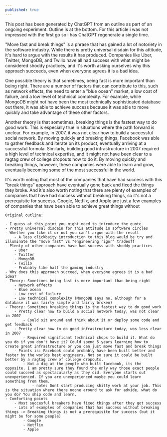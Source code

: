 ```yaml
---
published: true
---
```

This post has been generated by ChatGPT from an outline as part of an ongoing experiment. Outline is at the bottom. For this article i was not impressed with the first go so i has ChatGPT regenerate a single time.

"Move fast and break things" is a phrase that has gained a lot of notoriety in the software industry. While there is pretty universal disdain for this attitude, it's hard to argue with the results it has produced. Companies like Uber, Twitter, MongoDB, and Twilio have all had success with what might be considered shoddy practices, and it's worth asking ourselves why this approach succeeds, even when everyone agrees it is a bad idea.

One possible theory is that sometimes, being fast is more important than being right. There are a number of factors that can contribute to this, such as network effects, the need to enter a "blue ocean" market, a low cost of failure, and a low level of technical complexity. For example, while MongoDB might not have been the most technically sophisticated database out there, it was able to achieve success because it was able to move quickly and take advantage of these other factors.

Another theory is that sometimes, breaking things is the fastest way to do good work. This is especially true in situations where the path forward is unclear. For example, in 2007, it was not clear how to build a successful social network. By moving quickly and breaking things, Facebook was able to gather feedback and iterate on its product, eventually arriving at a successful formula. Similarly, building good infrastructure in 2007 required a high level of technical expertise, and it might not have been clear to a ragtag crew of college dropouts how to do it. By moving quickly and breaking things, however, these companies were able to learn and grow, eventually becoming some of the most successful in the world.

It's worth noting that most of the companies that have had success with this "break things" approach have eventually gone back and fixed the things they broke. And it's also worth noting that there are plenty of examples of companies that have had success without breaking things, so it's not a prerequisite for success. Google, Netflix, and Apple are just a few examples of companies that have been able to achieve great things without


```
Original outline:

- I guess at this point you might need to introduce the quote
- Pretty universal disdain for this attitude in software circles
- Whether you like it or not you can't argue with the result
    - A less clickbaity introduction to this blog would be try and illuminate the "move fast" vs "engineering rigor" tradeoff
- Plenty of other companies have had success with shoddy practices
    - Uber
    - Twitter
    - MongoDB
    - Twilio
    - Probably like half the gaming industry
- Why does this approach succeed, when everyone agrees it is a bad idea?
- Theory: Sometimes being fast is more important than being right
    - Network effects
    - Blue ocean
    - Low cost of failure
    - Low technical complexity (MongoDB says no, although for a database it was fairly simple and fairly broken)
- Theory: Sometimes breaking things is the fastest way to do good work
    - Pretty clear how to build a social network today, was not clear in 2007
        - Could sit around and think about it or deploy some code and get feedback
    - Pretty clear how to do good infrastructure today, was less clear in 2007
        - Required significant technical chops to build it. What do you do if you don't have it? Could spend 5 years learning how to create great infrastructure or you can just move fast and break things
    - Points is: Facebook could probably have been built better and faster by the worlds best engineers. Not so sure it could be built better by a ragtag crew of college dropouts.
        - Not a dig at the people who built facebook, its the opposite. I am pretty sure they found the only way those exact people could succeed as spectacularly as they did. Everyone starts out unexperienced. If you are unexperienced maybe you could learn something from them.
            - note: Dont start producing shitty work at your job. This is the situation where there noone around to ask for advide, what do you do? You ship code and learn.
- Comforting points
    - Most succesful breakers have fixed things after they got success
    - Lots of examples of companies that has success without breaking things -> Breaking things is not a prerequisite for success (but it might be for some people)
        - Google
        - Netflix
        - Apple
```
